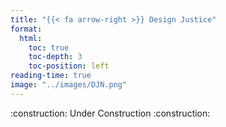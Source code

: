 ```yaml
---
title: "{{< fa arrow-right >}} Design Justice"
format:
  html:
    toc: true
    toc-depth: 3
    toc-position: left
reading-time: true
image: "../images/DJN.png"
---
```


:construction: Under Construction :construction: 
